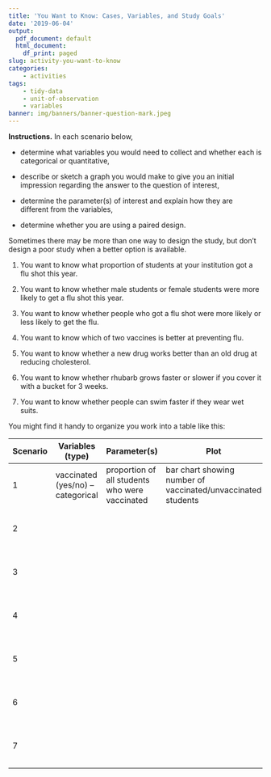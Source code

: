 ```yaml
---
title: 'You Want to Know: Cases, Variables, and Study Goals'
date: '2019-06-04'
output:
  pdf_document: default
  html_document:
    df_print: paged
slug: activity-you-want-to-know
categories: 
    - activities
tags:
    - tidy-data
    - unit-of-observation
    - variables
banner: img/banners/banner-question-mark.jpeg
---
```


\pagestyle{empty}

**Instructions.**  In each scenario below, 

* determine what variables you would need to collect and whether each is categorical or quantitative, 

* describe or sketch a graph you would make to give you an initial impression
regarding the answer to the question of interest,

* determine the parameter(s) of interest and explain how they are different
from the variables, 

<!-- * and state the null and alternative hypotheses if you are going to -->
<!-- do a hypothesis test, -->

* determine whether you are using a paired design.

Sometimes there may be more than one way to design the study, but don't 
design a poor study when a better option is available.

1. You want to know what proportion of students at your institution got a flu shot this year.

1. You want to know whether male students or female students were more likely to get a flu shot this year.

1. You want to know whether people who got a flu shot were more likely or less likely to get the flu.

1. You want to know which of two vaccines is better at preventing flu.

1. You want to know whether a new drug works better than an old drug at reducing cholesterol.

1. You want to know whether rhubarb grows faster or slower if you cover it with a bucket for 3 weeks.

1. You want to know whether people can swim faster if they wear wet suits.

You might find it handy to organize you work into a table like this:

Scenario | Variables (type) | Parameter(s)  | Plot           | Paired?
-------- | ---------------- | ------------- | -------------- | -------------
1        | vaccinated (yes/no) -- categorical | proportion of all students who were vaccinated | bar chart showing number of vaccinated/unvaccinated students | no
2 | | |  <BR><BR><BR><BR> \vspace*{0.25in}
3 | | |  <BR><BR><BR><BR> \vspace*{0.25in}
4 | | |  <BR><BR><BR><BR> \vspace*{0.25in}
5 | | |  <BR><BR><BR><BR> \vspace*{0.25in}
6 | | |  <BR><BR><BR><BR> \vspace*{0.25in}
7 | | |  <BR><BR><BR><BR> \vspace*{0.25in}
